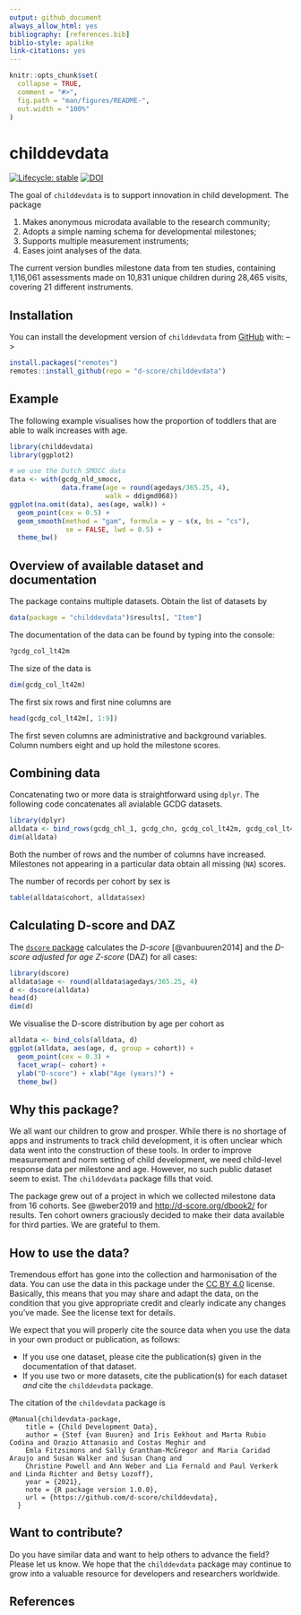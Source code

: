 ```yaml
---
output: github_document
always_allow_html: yes
bibliography: [references.bib]
biblio-style: apalike
link-citations: yes
---
```


<!-- README.md is generated from README.Rmd. Please edit that file -->

```r
knitr::opts_chunk$set(
  collapse = TRUE,
  comment = "#>",
  fig.path = "man/figures/README-",
  out.width = "100%"
)
```

# childdevdata

<!-- badges: start -->
[![Lifecycle: stable](https://img.shields.io/badge/lifecycle-stable-brightgreen.svg)](https://lifecycle.r-lib.org/articles/stages.html#stable)
[![DOI](https://zenodo.org/badge/353137452.svg)](https://zenodo.org/badge/latestdoi/353137452)
<!-- badges: end -->

The goal of `childdevdata` is to support innovation in child development. The package

1. Makes anonymous microdata available to the research community;
2. Adopts a simple naming schema for developmental milestones;
3. Supports multiple measurement instruments;
4. Eases joint analyses of the data.

The current version bundles milestone data from ten studies, containing 1,116,061 assessments 
made on 10,831 unique children during 28,465 visits, covering 21 different instruments.

## Installation

<!-- You can install the released version of childdevdata from [CRAN](https://CRAN.R-project.org) with: -->

You can install the development version of `childdevdata` from [GitHub](https://github.com) with: -->

``` r
install.packages("remotes")
remotes::install_github(repo = "d-score/childdevdata")
```

## Example

The following example visualises how the proportion of toddlers that are able to walk increases with age.

```r
library(childdevdata)
library(ggplot2)

# we use the Dutch SMOCC data
data <- with(gcdg_nld_smocc, 
             data.frame(age = round(agedays/365.25, 4),
                        walk = ddigmd068))
ggplot(na.omit(data), aes(age, walk)) +
  geom_point(cex = 0.5) +
  geom_smooth(method = "gam", formula = y ~ s(x, bs = "cs"), 
              se = FALSE, lwd = 0.5) +
  theme_bw()
```

## Overview of available dataset and documentation

The package contains multiple datasets. Obtain the list of datasets by

```r
data(package = "childdevdata")$results[, "Item"]
```

The documentation of the data can be found by typing into the console:

```r
?gcdg_col_lt42m
```

The size of the data is 

```r
dim(gcdg_col_lt42m)
```

The first six rows and first nine columns are

```r
head(gcdg_col_lt42m[, 1:9])
```

The first seven columns are administrative and background variables. Column numbers eight and up hold the milestone scores. 


## Combining data

Concatenating two or more data is straightforward using `dplyr`. The following code concatenates all avialable GCDG datasets.

```r
library(dplyr)
alldata <- bind_rows(gcdg_chl_1, gcdg_chn, gcdg_col_lt42m, gcdg_col_lt45m, gcdg_ecu, gcdg_jam_lbw, gcdg_jam_stunted, gcdg_mdg, gcdg_nld_smocc, gcdg_zaf)
dim(alldata)
```

Both the number of rows and the number of columns have increased. Milestones not appearing in a particular data obtain all missing (`NA`) scores.

The number of records per cohort by sex is

```r
table(alldata$cohort, alldata$sex)
```

## Calculating D-score and DAZ

The [`dscore` package](https://d-score.org/dscore/) calculates the *D-score* [@vanbuuren2014] and the *D-score adjusted for age Z-score* (DAZ) for all cases:

```r
library(dscore)
alldata$age <- round(alldata$agedays/365.25, 4)
d <- dscore(alldata)
head(d)
dim(d)
```

We visualise the D-score distribution by age per cohort as

```r
alldata <- bind_cols(alldata, d)
ggplot(alldata, aes(age, d, group = cohort)) +
  geom_point(cex = 0.3) +
  facet_wrap(~ cohort) +
  ylab("D-score") + xlab("Age (years)") +
  theme_bw()
```

## Why this package?

We all want our children to grow and prosper. While there is no shortage of apps and instruments to track child development, it is often unclear which data went into the construction of these tools. In order to improve measurement and norm setting of child development, we need child-level response data per milestone and age. However, no such public dataset seem to exist. The `childdevdata` package fills that void.

The package grew out of a project in which we collected milestone data from 16 cohorts. See @weber2019 and <http://d-score.org/dbook2/> for results. Ten cohort owners graciously decided to make their data available for third parties. We are grateful to them.

## How to use the data?

Tremendous effort has gone into the collection and harmonisation of the data. You can use the data in this package under the [CC BY 4.0](https://creativecommons.org/licenses/by/4.0/) license. Basically, this means that you may share and adapt the data, on the condition that you give appropriate credit and clearly indicate any changes you've made. See the license text for details.

We expect that you will properly cite the source data when you use the data in your own product or publication, as follows:

- If you use one dataset, please cite the publication(s) given in the documentation of that dataset. 
- If you use two or more datasets, cite the publication(s) for each dataset *and* cite the `childdevdata` package.

The citation of the `childevdata` package is

```
@Manual{childevdata-package,
    title = {Child Development Data},
    author = {Stef {van Buuren} and Iris Eekhout and Marta Rubio Codina and Orazio Attanasio and Costas Meghir and 
    Emla Fitzsimons and Sally Grantham-McGregor and Maria Caridad Araujo and Susan Walker and Susan Chang and 
    Christine Powell and Ann Weber and Lia Fernald and Paul Verkerk and Linda Richter and Betsy Lozoff},
    year = {2021},
    note = {R package version 1.0.0},
    url = {https://github.com/d-score/childdevdata},
  }
```

## Want to contribute?

Do you have similar data and want to help others to advance the field? Please let us know. We hope that the `childdevdata` package may continue to grow into a valuable resource for developers and researchers worldwide.

## References

